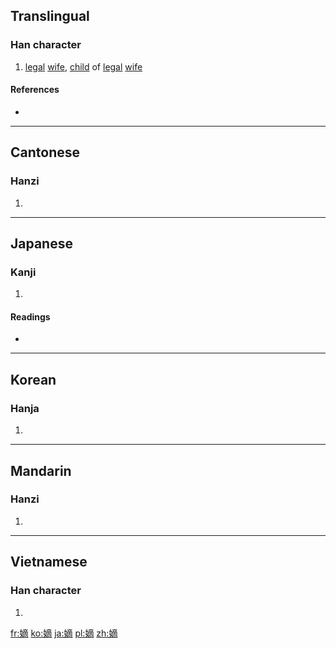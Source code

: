 ==Translingual==

===Han character===
{{Han char|rn=38|rad=女|as=11|sn=14|four=4042<sub>7</sub>|canj=女卜金月 (VYCB)|ids=⿰[[女]][[啇]]}}

# [[legal]] [[wife]], [[child]] of [[legal]] [[wife]]

====References====
* {{Han ref|kx=0270.010|dkj=06656|dj=0537.270|hdz=21078.060|uh=5AE1|ud=23265|bh=B9DE|bd=47582}}

----

==Cantonese==

===Hanzi===
{{yue-hanzi|jyut=|y=dik1}}

# {{defn|Cantonese|sort=女11}}

----

==Japanese==

===Kanji===
{{ja-kanji|grade=c|rs=女11}}

# {{defn|Japanese|sort=女11}}

====Readings====
* {{ja-readings|on=[[ちゃく]] (chaku), [[てき]] (teki)|kun=[[よつぎ]] (yotsugi)}}

----

==Korean==

===Hanja===
{{ko-hanja|hangeul=[[적]]|rv=jeok|mr=chŏk}}

# {{defn|Korean|sort=女11}}

----

==Mandarin==

===Hanzi===
{{cmn-hanzi|pin=[[dí]] ([[di2]])|wg=ti<sup>2</sup>}}

# {{defn|Mandarin|sort=女11}}

----

==Vietnamese==

===Han character===
{{vi-hantu|[[đích]]|rs=女11}}

# {{defn|Vietnamese|sort=女11}}

[[fr:嫡]]
[[ko:嫡]]
[[ja:嫡]]
[[pl:嫡]]
[[zh:嫡]]